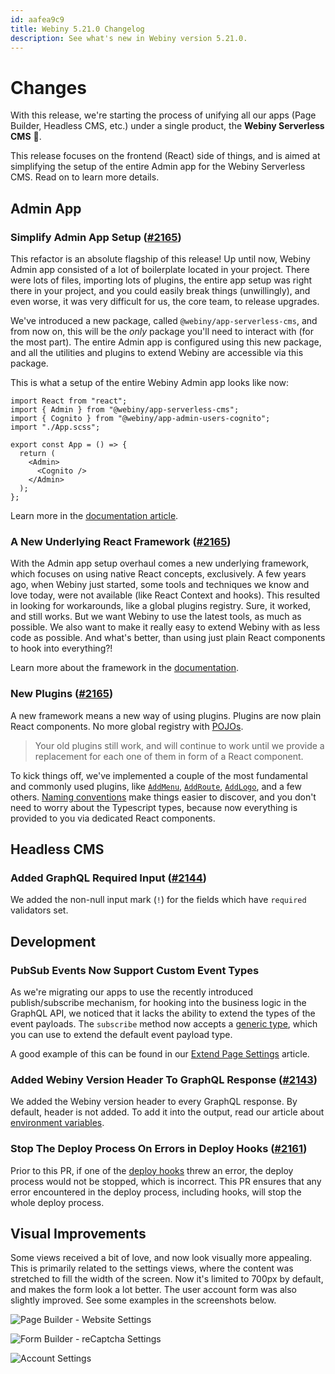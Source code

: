 ```yaml
---
id: aafea9c9
title: Webiny 5.21.0 Changelog
description: See what's new in Webiny version 5.21.0.
---
```



# Changes

With this release, we're starting the process of unifying all our apps (Page Builder, Headless CMS, etc.) under a single product, the **Webiny Serverless CMS** :rocket:.

This release focuses on the frontend (React) side of things, and is aimed at simplifying the setup of the entire Admin app for the Webiny Serverless CMS. Read on to learn more details.

## Admin App

### Simplify Admin App Setup ([#2165](https://github.com/webiny/webiny-js/pull/2165))

This refactor is an absolute flagship of this release!
Up until now, Webiny Admin app consisted of a lot of boilerplate located in your project. There were lots of files, importing lots of plugins, the entire app setup was right there in your project, and you could easily break things (unwillingly), and even worse, it was very difficult for us, the core team, to release upgrades.

We've introduced a new package, called `@webiny/app-serverless-cms`, and from now on, this will be the _only_ package you'll need to interact with (for the most part). The entire Admin app is configured using this new package, and all the utilities and plugins to extend Webiny are accessible via this package.

This is what a setup of the entire Webiny Admin app looks like now:

```tsx Webiny Admin App Setup
import React from "react";
import { Admin } from "@webiny/app-serverless-cms";
import { Cognito } from "@webiny/app-admin-users-cognito";
import "./App.scss";

export const App = () => {
  return (
    <Admin>
      <Cognito />
    </Admin>
  );
};
```

Learn more in the [documentation article](/docs/{version}/overview/applications/admin).

### A New Underlying React Framework ([#2165](https://github.com/webiny/webiny-js/pull/2165))

With the Admin app setup overhaul comes a new underlying framework, which focuses on using native React concepts, exclusively. A few years ago, when Webiny just started, some tools and techniques we know and love today, were not available (like React Context and hooks). This resulted in looking for workarounds, like a global plugins registry. Sure, it worked, and still works. But we want Webiny to use the latest tools, as much as possible. We also want to make it really easy to extend Webiny with as less code as possible. And what's better, than using just plain React components to hook into everything?!

Learn more about the framework in the [documentation](/docs/{version}/admin-area/basics/framework).

### New Plugins ([#2165](https://github.com/webiny/webiny-js/pull/2165))

A new framework means a new way of using plugins. Plugins are now plain React components. No more global registry with [POJOs](https://masteringjs.io/tutorials/fundamentals/pojo).

> Your old plugins still work, and will continue to work until we provide a replacement for each one of them in form of a React component.

To kick things off, we've implemented a couple of the most fundamental and commonly used plugins, like [`AddMenu`](/docs/{version}/admin-area/basics/framework#the-addmenu-plugin), [`AddRoute`](/docs/{version}/admin-area/basics/framework#the-addroute-plugin), [`AddLogo`](/docs/{version}/admin-area/extending/change-logo), and a few others. [Naming conventions](/docs/{version}/admin-area/basics/framework#naming-conventions) make things easier to discover, and you don't need to worry about the Typescript types, because now everything is provided to you via dedicated React components.

## Headless CMS

### Added GraphQL Required Input ([#2144](https://github.com/webiny/webiny-js/pull/2144))

We added the non-null input mark (`!`) for the fields which have `required` validators set.

## Development

### PubSub Events Now Support Custom Event Types

As we're migrating our apps to use the recently introduced publish/subscribe mechanism, for hooking into the business logic in the GraphQL API, we noticed that it lacks the ability to extend the types of the event payloads. The `subscribe` method now accepts a [generic type](https://www.typescriptlang.org/docs/handbook/2/generics.html), which you can use to extend the default event payload type.

A good example of this can be found in our [Extend Page Settings](/docs/{version}/page-builder/extending/extend-page-settings#add-a-new-settings-field-to-graphql-api) article.

### Added Webiny Version Header To GraphQL Response ([#2143](https://github.com/webiny/webiny-js/pull/2143))

We added the Webiny version header to every GraphQL response. By default, header is not added. To add it into the output, read our article about [environment variables](/docs/{version}/core-development-concepts/basics/environment-variables#enable-webiny-version-header-environment-variable).

### Stop The Deploy Process On Errors in Deploy Hooks ([#2161](https://github.com/webiny/webiny-js/pull/2161))

Prior to this PR, if one of the [deploy hooks](/docs/{version}/infrastructure/basics/build-and-deploy-hooks) threw an error, the deploy process would not be stopped, which is incorrect. This PR ensures that any error encountered in the deploy process, including hooks, will stop the whole deploy process.

## Visual Improvements

Some views received a bit of love, and now look visually more appealing. This is primarily related to the settings views, where the content was stretched to fill the width of the screen. Now it's limited to 700px by default, and makes the form look a lot better. The user account form was also slightly improved. See some examples in the screenshots below.

![Page Builder - Website Settings](./assets/WebsiteSettings.png)

![Form Builder - reCaptcha Settings](./assets/reCAPTCHASettings.png)

![Account Settings](./assets/UserAccount.png)

